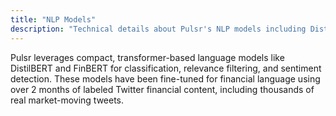```yaml
---
title: "NLP Models"
description: "Technical details about Pulsr's NLP models including DistilBERT and FinBERT"
---
```


Pulsr leverages compact, transformer-based language models like DistilBERT and FinBERT for classification, relevance filtering, and sentiment detection. These models have been fine-tuned for financial language using over 2 months of labeled Twitter financial content, including thousands of real market-moving tweets. 